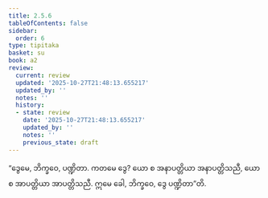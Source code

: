 ```yaml
---
title: 2.5.6
tableOfContents: false
sidebar:
  order: 6
type: tipitaka
basket: su
book: a2
review:
  current: review
  updated: '2025-10-27T21:48:13.655217'
  updated_by: ''
  notes: ''
  history:
  - state: review
    date: '2025-10-27T21:48:13.655217'
    updated_by: ''
    notes: ''
    previous_state: draft
---
```



<ReviewStatus review={frontmatter.review} showDetails={true} />

<HypothesisAnnotation frontmatter={frontmatter} />

<DynamicBreadcrumb />

<Division number="104" book="a2" e="ch" v="15" p="83">

<Paragraph number="187" book="a2">
“ဒွေမေ, ဘိက္ခဝေ, ပဏ္ဍိတာ. ကတမေ ဒွေ? ယော စ အနာပတ္တိယာ အနာပတ္တိသညီ, ယော စ အာပတ္တိယာ အာပတ္တိသညီ. ဣမေ ခေါ, ဘိက္ခဝေ, ဒွေ ပဏ္ဍိတာ”တိ.
</Paragraph>
</Division>